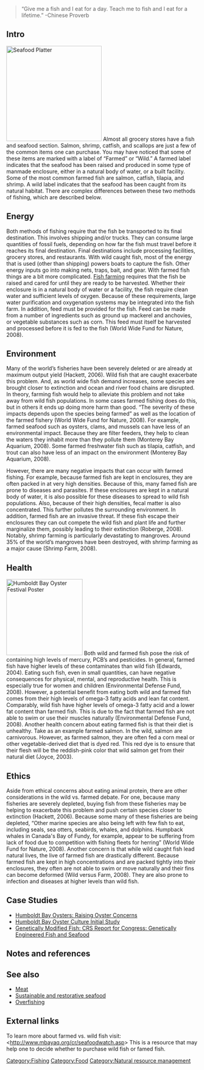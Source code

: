 <blockquote>“Give me a fish and I eat for a day. Teach me to fish and I eat for a lifetime.” -Chinese Proverb</blockquote>

==Intro==
[[Image:SeafoodPlatter.jpg|thumb|right|250px|Seafood Platter]]
Almost all grocery stores have a fish and seafood section.  Salmon, shrimp, catfish, and scallops are just a few of the common items one can purchase.  You may have noticed that some of these items are marked with a label of “Farmed” or “Wild.”  A farmed label indicates that the seafood has been raised and produced in some type of manmade enclosure, either in a natural body of water, or a built facility.  Some of the most common farmed fish are salmon, catfish, tilapia, and shrimp.  A wild label indicates that the seafood has been caught from its natural habitat.  There are complex differences between these two methods of fishing, which are described below. 
 
==Energy==
Both methods of fishing require that the fish be transported to its final destination.  This involves shipping and/or trucks.  They can consume large quantities of fossil fuels, depending on how far the fish must travel before it reaches its final destination. Final destinations include processing facilities, grocery stores, and restaurants.  With wild caught fish, most of the energy that is used (other than shipping) powers boats to capture the fish.  Other energy inputs go into making nets, traps, bait, and gear.  With farmed fish things are a bit more complicated.  [[Fish farming]] requires that the fish be raised and cared for until they are ready to be harvested.  Whether their enclosure is in a natural body of water or a facility, the fish require clean water and sufficient levels of oxygen.  Because of these requirements, large water purification and oxygenation systems may be integrated into the fish farm.  In addition, feed must be provided for the fish.  Feed can be made from a number of ingredients such as ground up mackerel and anchovies, or vegetable substances such as corn.  This feed must itself be harvested and processed before it is fed to the fish (World Wide Fund for Nature, 2008). 

==Environment==
Many of the world’s fisheries have been severely deleted or are already at maximum output yield (Hackett, 2006).  Wild fish that are caught exacerbate this problem.  And, as world wide fish demand increases, some species are brought closer to extinction and ocean and river food chains are disrupted.  In theory, farming fish would help to alleviate this problem and not take away from wild fish populations.  In some cases farmed fishing does do this, but in others it ends up doing more harm than good.  “The severity of these impacts depends upon the species being farmed” as well as the location of the farmed fishery (World Wide Fund for Nature, 2008).  For example, farmed seafood such as oysters, clams, and mussels can have less of an environmental impact.  Because they are filter feeders, they help to clean the waters they inhabit more than they pollute them (Monterey Bay Aquarium, 2008).  Some farmed freshwater fish such as tilapia, catfish, and trout can also have less of an impact on the environment (Monterey Bay Aquarium, 2008). 

However, there are many negative impacts that can occur with farmed fishing.  For example, because farmed fish are kept in enclosures, they are often packed in at very high densities.  Because of this, many famed fish are prone to diseases and parasites.  If these enclosures are kept in a natural body of water, it is also possible for these diseases to spread to wild fish populations.  Also, because of their high densities, fecal matter is also concentrated.  This further pollutes the surrounding environment.  In addition, farmed fish are an invasive threat.  If these fish escape their enclosures they can out compete the wild fish and plant life and further marginalize them, possibly leading to their extinction (Roberge, 2008).   Notably, shrimp farming is particularly devastating to mangroves.  Around 35% of the world’s mangroves have been destroyed, with shrimp farming as a major cause (Shrimp Farm, 2008). 

==Health==
[[Image:Oyster_logo.jpg|thumb|200px|Humboldt Bay Oyster Festival Poster]] 
Both wild and farmed fish pose the risk of containing high levels of mercury, PCB’s and pesticides.  In general, farmed fish have higher levels of these contaminates than wild fish (Edwards, 2004).  Eating such fish, even in small quantities, can have negative consequences for physical, mental, and reproductive health.  This is especially true for women and children (Environmental Defense Fund, 2008).  However, a potential benefit from eating both wild and farmed fish comes from their high levels of omega-3 fatty acids and lean fat content.  Comparably, wild fish have higher levels of omega-3 fatty acid and a lower fat content than farmed fish.  This is due to the fact that farmed fish are not able to swim or use their muscles naturally (Environmental Defense Fund, 2008).  Another health concern about eating farmed fish is that their diet is unhealthy.  Take as an example farmed salmon.  In the wild, salmon are carnivorous.  However, as farmed salmon, they are often fed a corn meal or other vegetable-derived diet that is dyed red.  This red dye is to ensure that their flesh will be the reddish-pink color that wild salmon get from their natural diet (Joyce, 2003). 

==Ethics==
Aside from ethical concerns about eating animal protein, there are other considerations in the wild vs. farmed debate.  For one, because many fisheries are severely depleted, buying fish from these fisheries may be helping to exacerbate this problem and push certain species closer to extinction (Hackett, 2006).  Because some many of these fisheries are being depleted, “Other marine species are also being left with few fish to eat, including seals, sea otters, seabirds, whales, and dolphins. Humpback whales in Canada's Bay of Fundy, for example, appear to be suffering from lack of food due to competition with fishing fleets for herring” (World Wide Fund for Nature, 2008).  Another concern is that while wild caught fish lead natural lives, the live of farmed fish are drastically different.  Because farmed fish are kept in high concentrations and are packed tightly into their enclosures, they often are not able to swim or move naturally and their fins can become deformed (Wild versus Farm, 2008).  They are also prone to infection and diseases at higher levels than wild fish. 

==Case Studies==
*[http://www.northcoastjournal.com/MAY95/05ENVIRO.HTM Humboldt Bay Oysters: Raising Oyster Concerns]
*[http://www.humboldtbay.org/harbordistrict/documents/ceqa/c%20Coast%20Seafoods%20Initial%20Study%20_final_%20-%20Jan%2007.pdf Humboldt Bay Oyster Culture Initial Study]
*[http://www.nationalaglawcenter.org/assets/crs/RL32974.pdf Genetically Modified Fish: CRS Report for Congress: Genetically Engineered Fish and Seafood]

== Notes and references ==
{{reflist}}

== See also ==
* [[Meat]]
* [[Sustainable and restorative seafood]]
* [[Overfishing]]

==External links==
To learn more about farmed vs. wild fish visit: <http://www.mbayaq.org/cr/seafoodwatch.asp> This is a resource that may help one to decide whether to purchase wild fish or famed fish.

[[Category:Fishing]]
[[Category:Food]]
[[Category:Natural resource management]]